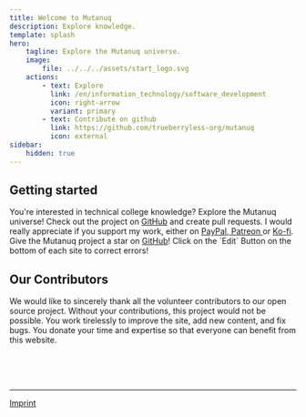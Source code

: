 ```yaml
---
title: Welcome to Mutanuq
description: Explore knowledge.
template: splash
hero:
    tagline: Explore the Mutanuq universe.
    image:
        file: ../../../assets/start_logo.svg
    actions:
        - text: Explore
          link: /en/information_technology/software_development
          icon: right-arrow
          variant: primary
        - text: Contribute on github
          link: https://github.com/trueberryless-org/mutanuq
          icon: external
sidebar:
    hidden: true
---
```



## Getting started

<CardGrid stagger>
    <Card title="Sniff into the knowledge" icon="random">
        You're interested in technical college knowledge? Explore the Mutanuq universe!
    </Card>
    <Card title="Contribute to the universe" icon="add-document">
        Check out the project on <a href="https://github.com/trueberryless-org/mutanuq">GitHub</a>
        and create pull requests.
    </Card>
    <Card title="Support my work" icon="rocket">
        I would really appreciate if you support my work, either on
        <a href="https://www.paypal.com/donate/?hosted_button_id=WDQ5D2VQ6SWEC">PayPal</a>,<a href="https://www.patreon.com/trueberryless">
            Patreon
        </a> or
        <a href="https://ko-fi.com/trueberryless">Ko-fi</a>.
    </Card>
    <Card title="Star the project" icon="star">
        Give the Mutanuq project a star on
        <a href="https://github.com/trueberryless-org/mutanuq">GitHub</a>!
    </Card>
    <Card title="Correct my mistakes" icon="pencil">
        Click on the `Edit` Button on the bottom of each site to correct errors!
    </Card>
</CardGrid>

## Our Contributors

We would like to sincerely thank all the volunteer contributors to our open source project. Without your contributions, this project would not be possible. You work tirelessly to improve the site, add new content, and fix bugs. You donate your time and expertise so that everyone can benefit from this website.


<ContributorList githubRepo="trueberryless-org/mutanuq" />

<br />
<br />
<br />

---

[Imprint](/en/imprint)
